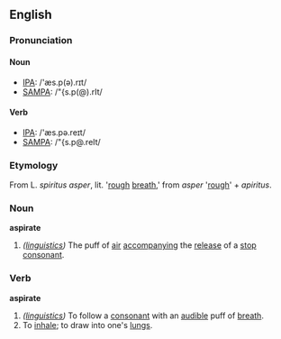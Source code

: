 ==English==
===Pronunciation===
====Noun====
*[[IPA]]: /'æs.p(ə).rɪt/
*[[SAMPA]]: /"{s.p(@).rIt/
====Verb====
*[[IPA]]: /'æs.pə.reɪt/
*[[SAMPA]]: /"{s.p@.reIt/

===Etymology===
From L. ''spiritus asper'', lit. '[[rough]] [[breath]],' from ''asper'' '[[rough]]' + ''apiritus''.

===Noun===
'''aspirate'''
# ''([[linguistics]])'' The puff of [[air]] [[accompanying]] the [[release]] of a [[stop consonant]].

===Verb===
'''aspirate'''
# ''([[linguistics]])'' To follow a [[consonant]] with an [[audible]] puff of [[breath]].
# To [[inhale]]; to draw into one's [[lungs]].